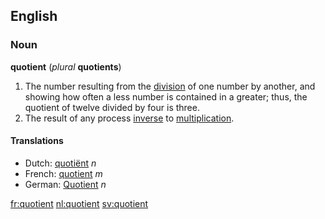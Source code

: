 ==English==
===Noun===
'''quotient''' (''plural'' '''quotients''')
#The number resulting from the [[division]] of one number by another, and showing how often a less number is contained in a greater; thus, the quotient of twelve divided by four is three.
#The result of any process [[inverse]] to [[multiplication]].

====Translations====
*Dutch: [[quotiënt]] ''n''
*French: [[quotient]] ''m''
*German: [[Quotient]] ''n''

[[fr:quotient]]
[[nl:quotient]]
[[sv:quotient]]